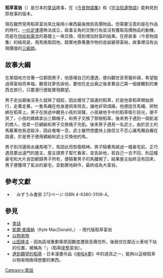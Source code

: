 {{Japanese|japanese= わらしべ長者|kana= わらしべちょうじゃ|romaji= Warashibe Chōja}}
'''稻草富翁'''（{{lang|ja|わらしべ長者}}）是日本的[[童话|童话]]故事，在《[[今昔物語集|今昔物語集]]》和《[[宇治拾遺物語|宇治拾遺物語]]》能夠見到原故事的版本。

現在雖然常用稻草富翁來比喻用小東西最後換到高價物品，但需要注意的是在作品的時代，[[一价定律|一价定律]]還無法成立，故事主角的交換行為並沒有獲取高價物品的動機，而是在[[供给和需求|供给和需求]]的基礎上一再交換，得到增加財富的結果。在原故事（今昔物語集）的結局是，用馬換取田地，踏實地靠著農作物的收益變得富裕，故事裡沒有出現價值的[[三级跳远|三級跳]]。

== 故事大綱 ==
在某個地方住著一位窮困男子，他感嘆自己的遭遇，便向觀世音菩薩祈禱，希望能過得富裕而幸福，觀音託夢告訴他，要他在走出廟之後拿著自己第一個接觸到的東西去旅行，只要遵行便能實現願望。

男子走出廟後沒多久就摔了個跤，因此握住了路邊的稻草，於是他拿稻草開始旅行，走著走著，一隻馬蠅在他身邊飛來飛去，讓他非常煩躁，他便捉住馬蠅、把牠綁在稻草上。男子在旅途中聽見小孩的哭聲，小孩被他手中的稻草吸引目光，便不哭了，小孩的媽媽拿出三顆橘子，和男子交換了那根稻草。後來男子遇到一個飢渴的商人，他拿一匹綢緞和男子交換橘子充飢。後來男子遇見一名武士，由於武士的馬載著他長途跋涉，因此奄奄一息，武士雖然想盡快上路但又不忍心讓馬獨自癱在路邊，於是男子便用綢緞和武士交換他的馬。

男子到河邊挑水讓馬喝下，馬因此而恢復精神。男子騎著馬經過一幢豪宅前，正巧遇見要出遠門的屋主，屋主請男子幫忙看家，並告訴他，若自己一去不回，則這幢豪宅和大片良田都歸男子所有，便騎著男子的馬離開了。結果屋主始終沒有回來，男子便獲得了氣派的豪宅，並勤實地耕作，最終成為大富翁。

==參考文獻==
*{{lang|ja|昔話・伝説小事典}}　みずうみ書房 272ページ  ISBN 4-8380-3108-4。

== 參見 ==
* [[童話|童話]]
* [[凱爾·麥唐納|凱爾·麥唐納]]（Kyle MacDonald，{{tsl|en|One Red Paperclip|紅色迴紋針}}） - 現代版稻草富翁
* [[以物易物|以物易物]]
* [[山田隆夫|山田隆夫]] - 因為區域重劃等原因數度遷居高價住所，後居住在鄰近火車地下站的位置，被稱為「{{lang|ja|わらしべ座布団長者}}」（稻草[[座墊|座墊]]富翁）。
* [[哆啦A夢道具列表#ち|達到願望的稻草]] - 日本漫畫作品《[[哆啦A夢|哆啦A夢]]》中的道具之一，能夠以這根稻草以物易物換得想要的東西。

[[Category:童話|Category:童話]]